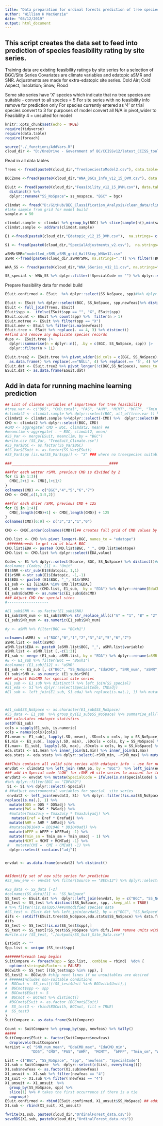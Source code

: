 ```yaml
---
title: "Data preparation for ordinal forests prediction of tree species feasibility by site series"   
author: "William H MacKenzie"
date: "08/12/2019"
output: html_document
---
```

## This script creates the data set to feed into prediction of species feasibility rating by site series.
Training data are existing feasibility ratings by site series for a selection of BGC/Site Series
Covariates are climate variables and edatopic aSMR and SNR. Adjustments are made for extra-edatopic site series.
Cold Air; Cold Aspect, Insolation; Snow, Flood

Some site series have 'X' species which indicate that no tree species are suitable - convert to all species = 5
For site series with no feasibility info remove for prediction only
For species currently entered as '4' or trial species convert to 3 for purposes of model
convert all N/A in pivot_wider to Feasibility 4 = unsuited for model


```r
knitr::opts_chunk$set(echo = TRUE)
require(tidyverse)
require(data.table)
require(foreach)

source("./_functions/AddVars.R")
cloud_dir <- "D:/OneDrive - Government of BC/CCISSv12/latest_CCISS_tool_files/"

```

Read in all data tables
```r
Trees <- fread(paste0(cloud_dir,"TreeSpeciestoModel2.csv"), data.table=FALSE) %>% filter(Include == "y") %>% dplyr::select(TreeCode) %>% dplyr::rename(spp = TreeCode)# %>% add_row(spp = "")

BGCZone <-fread(paste0(cloud_dir,"WNA_BGCs_Info_v12_15_DVM.csv"), data.table=FALSE) %>% dplyr::select(Zone, BGC)

ESuit <- fread(paste0(cloud_dir,"Feasibility_v12_15_DVM.csv"), data.table=FALSE) %>%
  distinct() %>%
  dplyr::rename("SS_NoSpace"= ss_nospace, "BGC" = bgc)

climdat <- fread("D:/GitHub/BEC_Classification_Analysis/clean_data/climr_WNAv12_5kmgrid.csv", stringsAsFactors = FALSE, data.table = FALSE)
#take sample from grid for model build
sample.n = 50

climdat.sample <- climdat %>% group_by(BGC) %>% slice(sample(n(),min(sample.n, n()))) %>% ungroup() %>% filter(!BGC == "(None)")
climdat.sample <- addVars(climdat.sample)

E1 <-fread(paste0(cloud_dir,"Edatopic_v12_15_DVM.csv"),  na.strings= c("", "NA")) %>% distinct()

S1 <- fread(paste0(cloud_dir,"SpecialAdjustments_v2.csv"),  na.strings= c("", "NA")) %>% distinct()

aSMRrSMR="modelled_rSMR_aSMR_grid_HalfStep_WNAv12.csv"
aSMR <-fread(paste0(cloud_dir,aSMRrSMR, na.strings=".")) %>% filter(!BGC == "")

WNA_SS <- fread(paste0(cloud_dir,"WNA_SSeries_v12_11.csv", na.strings="."))

SS_special <- WNA_SS %>% dplyr::filter(!SpecialCode == "") %>% dplyr::select(SS_NoSpace, SpecialCode)
```

Prepare feasibility data for model build
```r

ESuit.confirmed <- ESuit  %>% dplyr::select(SS_NoSpace, spp)#%>% dplyr::filter(!Confirmed == "")

ESuit <- ESuit %>% dplyr::select(BGC, SS_NoSpace, spp,newfeas)%>% distinct()
ESuit <- full_join(Trees, ESuit)
ESuit$spp <-  ifelse(ESuit$spp == "", "X", ESuit$spp)
ESuit.count <- ESuit %>% count(spp) %>%  filter(n > 1)
ESuit.notree <- ESuit %>% filter(spp == "X")
ESuit.new <- ESuit %>% filter(is.na(newfeas))
ESuit.tree <- ESuit %>% replace(. == 4, 3) %>% distinct()
##find and remove any duplicate species records
dups <-  ESuit.tree |>
  dplyr::summarise(n = dplyr::n(), .by = c(BGC, SS_NoSpace, spp)) |>
  dplyr::filter(n > 1L)

ESuit.tree2 <- ESuit.tree %>% pivot_wider(id_cols = c(BGC, SS_NoSpace), names_from = spp, values_from = newfeas)  %>%
  as.data.frame() %>% replace(.=="NULL", 4) %>% replace(.== '5', 4) %>% mutate(across(where(is.numeric), ~ ifelse(is.na(.), 4, .)))# 
ESuit.dat <- ESuit.tree2 %>% pivot_longer(!c(BGC,SS_NoSpace), names_to = "spp", values_to = "newfeas") %>% distinct()
ESuit.dat <- as.data.frame(ESuit.dat)
```

## Add in data for running machine learning prediction
```r
## List of climate variables of importance for tree feasibility
#tree.var <- c("DD5", "CMD.total", "PAS", "AHM", "MCMT", "bFFP", "Tmin_sm", "Eref", "Tmax07", "MSP")#, "CMI",) 
#climdat2 <- climdat.sample %>% dplyr::select(BGC, all_of(tree.var )) %>% dplyr::rename(CMD = CMD.total)
climdat2 <- climdat.sample %>%dplyr::select(-CMD) %>%  dplyr::select(BGC, everything()) %>% dplyr::rename(CMD = CMD.total)
CMD <- climdat2 %>% dplyr::select(BGC, CMD)
#CMD <- aggregate( CMD ~ BGC, climdat2, mean) ##
#meanclim <-aggregate( . ~ BGC, climdat2, mean)
#SS_Var <- merge(ESuit, meanclim, by = "BGC")
#write.csv (SS_Var, "TreeSuit_Climate.csv")
#SS_Var$BGC <- as.factor(SS_Var$BGC)
#SS_Var$ESuit <- as.factor(SS_Var$ESuit)
#SS_Var$spp [is.na(SS_Var$spp)] <- "X" ### where no treespecies suitable create a no-species code 'X'

###_____________________________________________####

###for each wetter rSMR, previous CMD is divided by 2
for (i in 1:3){
  CMD[,2+i] <- CMD[,1+i]/2
}
colnames(CMD) <- c("BGC","4","5","6","7")
CMD <- CMD[,c(1,3:5,2)]

###for each drier rSMR, previous CMD + 125
for (i in 1:4){
  CMD[,length(CMD)+1] <- CMD[,length(CMD)] + 125
}
colnames(CMD)[6:9] <- c("3","2","1","0")

CMD <- CMD[,order(colnames(CMD))]## creates full grid of CMD values by BGC by rSMR class

CMD.list <- CMD %>% pivot_longer(-BGC, names_to = "edatope")
 #######needs to get rid of blank BGC
CMD.list$EDA <- paste0 (CMD.list$BGC, "_", CMD.list$edatope)
CMD.list <- CMD.list %>% dplyr::select(EDA,value)
```

```r

Codes <- E1 %>% dplyr::select(Source, BGC, SS_NoSpace) %>% distinct()#unique (E1[,c(3,6)])
#colnames (Codes) [1] <- "Unit"
E1$SNR <-str_sub(E1$Edatopic, 1,1)
E1$rSMR <-str_sub(E1$Edatopic, -1,-1)
E1$EDA <- paste0 (E1$BGC, "_", E1$rSMR)
E1_sub <- E1 [E1$EDA %in% CMD.list$EDA,]
E1_sub <- merge (CMD.list, E1_sub,  by = "EDA") %>% dplyr::rename(EdaCMD = value)
E1_sub$EdaCMD <- as.numeric(E1_sub$EdaCMD)
### Adjust CMD for special sites
#-------------------

#E1_sub$SNR <- as.factor(E1_sub$SNR)
E1_sub$SNR_num <- E1_sub$SNR%>% str_replace_all(c("A" = "1", "B" = "2", "C" = "3", "D" = "4" ,"E" = "5" ))
E1_sub$SNR_num <- as.numeric(E1_sub$SNR_num)

#y <- aSMR %>% filter(BGC == "BGxh1")

colnames(aSMR) <- c("BGC","0","1","2","3","4","5","6","7")
aSMR.list <- melt(aSMR)
aSMR.list$EDA <- paste0 (aSMR.list$BGC, "_", aSMR.list$variable)
aSMR.list <- aSMR.list [,-c(1:2)]
E1_sub <- merge (E1_sub, aSMR.list, by = "EDA") %>% dplyr::rename(aSMR = value)
#E <- E1_sub %>% filter(BGC == "BGxh1")
#colnames (E1_sub)[12] <- "aSMR"
E1_sub <- E1_sub [, c("BGC", "SS_NoSpace", "EdaCMD", "SNR_num", "aSMR", "rSMR")]
E1_sub$rSMR <- as.numeric (E1_sub$rSMR)
### adjust EdaCMD for special site series
#E1_sub <- E1_sub %>% distinct() %>% left_join(SS_special)
#S1_eda <- S1 %>% dplyr::select(SpecialCode, CMDadj)
#E1_sub <- left_join(E1_sub, S1_eda) %>% replace(is.na(.), 1) %>% mutate(EdaCMD = (EdaCMD + 0.1) * CMDadj) %>% dplyr::select(-CMDadj) ## unmodified special


  
#E1_sub$SS_NoSpace <- as.character(E1_sub$SS_NoSpace)
#SS_data <- E1_sub  %>% group_by(E1_sub$SS_NoSpace) %>% summarise_all(list(~min(.),~mean(.),~max(.)))
### calculates edatopic statistics
setDT(E1_sub)
cols = sapply(E1_sub, is.numeric)
cols = names(cols)[cols]
E1.mean <- E1_sub[, lapply(.SD, mean), .SDcols = cols, by = SS_NoSpace] %>% rename_with( ~ paste(.x, "mean",  sep = "_")) %>% dplyr::rename( SS_NoSpace = 1)
E1.min <- E1_sub[, lapply(.SD, min), .SDcols = cols, by = SS_NoSpace] %>% rename_with( ~ paste(.x, "min",  sep = "_")) %>% dplyr::rename( SS_NoSpace = 1)
E1.max<- E1_sub[, lapply(.SD, max), .SDcols = cols, by = SS_NoSpace] %>% rename_with( ~ paste(.x, "max",  sep = "_")) %>% dplyr::rename( SS_NoSpace = 1)
eda.stats <- E1.mean %>% inner_join(E1.min) %>% inner_join(E1.max)
eda.stats <- eda.stats %>% dplyr::select(-rSMR_min, -rSMR_max) %>% mutate (rSMR_mean = ifelse(rSMR_mean >0.99, NA, rSMR_mean)) ### to be used to limit feasibility to max 3 due to thin soils

###This contains all valid site series with edatopic info  - use for new units to predict
envdat <- climdat2 %>% left_join (WNA_SS, by = "BGC")  %>% left_join(eda.stats, by = "SS_NoSpace")  %>% filter(!DD5 == -9999) 
### add in Special code 'LOW' for rSMR >6 site series to account for low topographic position effects
envdat3 <- envdat %>% mutate(SpecialCode = ifelse(is.na(SpecialCode) & rSMR_mean > 6, "LOW", SpecialCode))
#%>% dplyr::filter(BGC == "IDFdk2")
 S1 <- S1 %>% dplyr::select(-Special)
# ##adjust environmental variables for special  site series
 envdat2 <- left_join(envdat3, S1)  %>% dplyr::filter(!is.na(SS_NoSpace)) %>% dplyr::select(-CMDadj, -Retire, -withsubtaxa,  -Source) %>% 
replace(is.na(.), 1) %>%
  mutate(DD5 = DD5 * DD5adj) %>%
  mutate(PAS = PAS * PASadj) %>%
  #mutate(TmaxJuly = TmaxJuly * TmaxJulyadj) %>%
   mutate(Eref = Eref * Erefadj) %>%
  mutate(AHM = AHM * AHMadj) %>%
  #mutate(DD1040 = DD1040 * DD1040adj) %>%
  mutate(bFFP = bFFP + bFFPadj -1) %>%
  mutate(Tmin_sm = Tmin_sm + Tmin_smadj - 1) %>%
  mutate(MCMT = MCMT + MCMTadj -1) %>%
 #   mutate(CMI =  CMI + CMIadj -1) %>%
  dplyr::select(-contains("adj"))


envdat <- as.data.frame(envdat2) %>% distinct()


##Identify set of new site series for prediction
#SS_new_env <- envdat %>% filter(Source == "BECv12") %>% dplyr::select(-Retire, -Source)
```

```r
#SS_data <- SS_data [-2]
#colnames(SS_data)[1] <- "SS_NoSpace"
SS_test <- ESuit.dat %>%  dplyr::left_join(envdat, by = c("BGC", "SS_NoSpace")) %>% distinct()
SS_test <- SS_test %>% distinct(SS_NoSpace, spp, .keep_all = TRUE)
# %>% filter(!is.na(DD5))##unmodified species data
#SS_test <- ESuit.dat %>% left_join(envdat2, by = c("BGC", "SS_NoSpace"))# left_join(envdat2, by = "BGC") %>% left_join(eda.stats, by = "SS_NoSpace")
difs <- setdiff(ESuit.tree$SS_NoSpace,eda.stats$SS_NoSpace) %>% data.frame### look for units no matching between 2 tables
difs
SS_test <- SS_test[!is.na(SS_test$spp),]
SS_test <- SS_test[!SS_test$SS_NoSpace %in% difs,]### remove units without edatopic data
#write.csv (SS_test, "./outputs/SS_Suit_Site_Data.csv")
```


```r
EstSuit <- ""
Spp.list <- unique (SS_test$spp)

#######foreach Loop begins
SuitCompare <- foreach(spp = Spp.list, .combine = rbind)  %do% {
  options(stringsAsFactors = FALSE)
BGCwith <- SS_test [(SS_test$spp %in% spp), ]
SS_test2 <- BGCwith #skip next lines if no unsuitables are desired
# ######Includes non-suitable conditions
#  BGCnot <- SS_test[(!SS_test$Unit %in% BGCwith$Unit),]
#  BGCnot$spp <- spp
#  BGCnot$ESuit <- 5
#  BGCnot <- BGCnot %>% distinct()
  #BGCnot$ESuit <- as.factor (BGCnot$ESuit)
#  SS_test3 <- rbind(BGCwith, BGCnot, fill = TRUE)
#  SS_test3
}
SuitCompare <- as.data.frame(SuitCompare)

Count <- SuitCompare %>% group_by(spp, newfeas) %>% tally()
#####
SuitCompare$ESuit <- factor(SuitCompare$newfeas)
  droplevels(SuitCompare)
VarList = c( "SNR_num_mean", "EdaCMD_max", "EdaCMD_min",
            "DD5", "CMD", "PAS", "AHM",  "MCMT",  "bFFP", "Tmin_sm", "AHM", "Eref")#"CMI",, "DD1040""TmaxJuly","PPT_MJ",

List = c("BGC", "SS_NoSpace", "spp", "newfeas", "SpecialCode")
X1.sub = SuitCompare  %>%  dplyr::select(c(List, everything()))
X1.sub$newfeas <- as.factor(X1.sub$newfeas)
X1_unsuit <- X1.sub %>% filter(newfeas == "4")
X1_suit <- X1.sub %>% filter(!newfeas == "4")
X1_unsuit <- X1_unsuit  %>% 
  group_by(SS_NoSpace, spp) %>% 
  slice(1) %>% # takes the first occurrence if there is a tie
  ungroup()
ESuit.confirmed <- rbind(ESuit.confirmed, X1_unsuit$SS_NoSpace) ## adds a single site series instance of unsuitable to model build
X1.sub <- rbind(X1_suit, X1_unsuit)

fwrite(X1.sub, paste0(cloud_dir,"OrdinalForest_data.csv"))
saveRDS(X1.sub, paste0(cloud_dir,"OrdinalForest_data.rds"))
```


